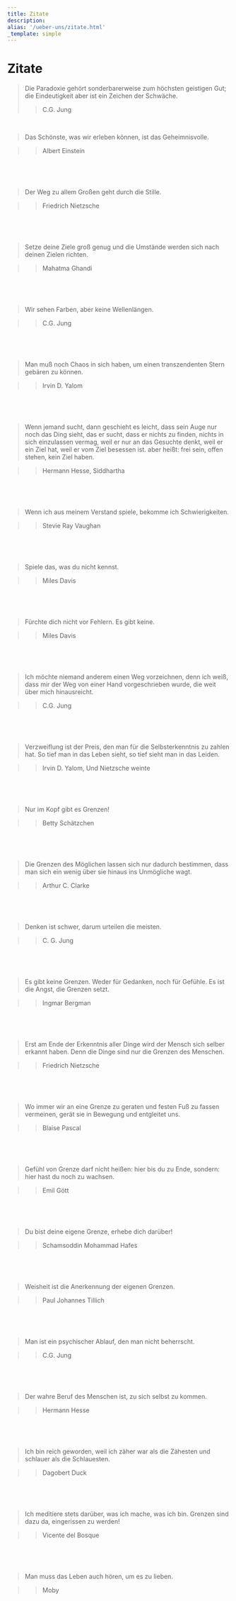 ```yaml
---
title: Zitate
description:
alias: '/ueber-uns/zitate.html'
_template: simple
---
```


# Zitate

> Die Paradoxie gehört sonderbarerweise zum höchsten geistigen Gut; die Eindeutigkeit aber ist ein Zeichen der Schwäche.
>
> > C.G. Jung

​

> Das Schönste, was wir erleben können, ist das Geheimnisvolle.

> > Albert Einstein

​

​

> Der Weg zu allem Großen geht durch die Stille.

> > Friedrich Nietzsche

​

​

> Setze deine Ziele groß genug und die Umstände werden sich nach deinen Zielen richten.

> > Mahatma Ghandi

​

​

> Wir sehen Farben, aber keine Wellenlängen.

> > C.G. Jung

​

​

> Man muß noch Chaos in sich haben, um einen transzendenten Stern gebären zu können.

> > Irvin D. Yalom

​

​

> Wenn jemand sucht, dann geschieht es leicht, dass sein Auge nur noch das Ding sieht, das er sucht, dass er nichts zu finden, nichts in sich einzulassen vermag, weil er nur an das Gesuchte denkt, weil er ein Ziel hat, weil er vom Ziel besessen ist. aber heißt: frei sein, offen stehen, kein Ziel haben.

> > Hermann Hesse, Siddhartha

​

​

> Wenn ich aus meinem Verstand spiele, bekomme ich Schwierigkeiten.

> > Stevie Ray Vaughan

​

​

> Spiele das, was du nicht kennst.

> > Miles Davis

​

​

> Fürchte dich nicht vor Fehlern. Es gibt keine.

> > Miles Davis

​

​

> Ich möchte niemand anderem einen Weg vorzeichnen, denn ich weiß, dass mir der Weg von einer Hand vorgeschrieben wurde, die weit über mich hinausreicht.

> > C.G. Jung

​

​

> Verzweiflung ist der Preis, den man für die Selbsterkenntnis zu zahlen hat. So tief man in das Leben sieht, so tief sieht man in das Leiden.

> > Irvin D. Yalom, Und Nietzsche weinte

​

​

> Nur im Kopf gibt es Grenzen!

> > Betty Schätzchen

​

​

> Die Grenzen des Möglichen lassen sich nur dadurch bestimmen, dass man sich ein wenig über sie hinaus ins Unmögliche wagt.

> > Arthur C. Clarke

​

​

> Denken ist schwer, darum urteilen die meisten.

> > C. G. Jung

​

​

> Es gibt keine Grenzen. Weder für Gedanken, noch für Gefühle. Es ist die Angst, die Grenzen setzt.

> > Ingmar Bergman

​

​

> Erst am Ende der Erkenntnis aller Dinge wird der Mensch sich selber erkannt haben. Denn die Dinge sind nur die Grenzen des Menschen.

> > Friedrich Nietzsche

​

​

> Wo immer wir an eine Grenze zu geraten und festen Fuß zu fassen vermeinen, gerät sie in Bewegung und entgleitet uns.

> > Blaise Pascal

​

​

> Gefühl von Grenze darf nicht heißen: hier bis du zu Ende, sondern: hier hast du noch zu wachsen.

> > Emil Gött

​

​

> Du bist deine eigene Grenze, erhebe dich darüber!

> > Schamsoddin Mohammad Hafes

​

​

> Weisheit ist die Anerkennung der eigenen Grenzen.

> > Paul Johannes Tillich

​

​

> Man ist ein psychischer Ablauf, den man nicht beherrscht.

> > C.G. Jung

​

​

> Der wahre Beruf des Menschen ist, zu sich selbst zu kommen.

> > Hermann Hesse

​

​

> Ich bin reich geworden, weil ich zäher war als die Zähesten und schlauer als die Schlauesten.

> > Dagobert Duck

​

​

> Ich meditiere stets darüber, was ich mache, was ich bin. Grenzen sind dazu da, eingerissen zu werden!

> > Vicente del Bosque

​

​

> Man muss das Leben auch hören, um es zu lieben.

> > Moby
